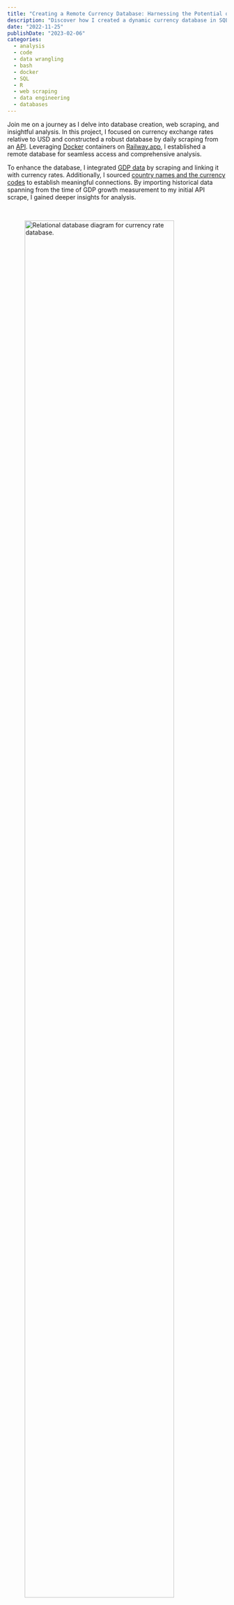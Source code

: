 ```yaml
---
title: "Creating a Remote Currency Database: Harnessing the Potential of Docker and API Scraping"
description: "Discover how I created a dynamic currency database in SQL, analyzed GDP growth in R, and uncovered the dollar's recent strength."
date: "2022-11-25"
publishDate: "2023-02-06"
categories:
  - analysis
  - code
  - data wrangling
  - bash
  - docker
  - SQL
  - R
  - web scraping
  - data engineering
  - databases
---
```


Join me on a journey as I delve into database creation, web scraping, and insightful analysis. In this project, I focused on currency exchange rates relative to USD and constructed a robust database by daily scraping from an [API](https://api.exchangerate.host/latest/?base=USD). Leveraging [Docker](https://www.docker.com/resources/what-container/) containers on [Railway.app](https://railway.app/), I established a remote database for seamless access and comprehensive analysis.

To enhance the database, I integrated [GDP data](https://www.worldometers.info/gdp/gdp-by-country/) by scraping and linking it with currency rates. Additionally, I sourced [country names and the currency codes](https://www.iban.com/currency-codes) to establish meaningful connections. By importing historical data spanning from the time of GDP growth measurement to my initial API scrape, I gained deeper insights for analysis.

<br>

<figure>

<img src="/images/currency_relational_database.png" alt="Relational database diagram for currency rate database." style="width:90%"/>

<figcaption>Fig 1. - Entity relationship diagram for currency database. Primary keys and linking relationships are shown.</figcaption>

</figure>

Within the SQL database, I engineered a dynamic View that automatically updated with average monthly currency rates. Equipped with these powerful resources, I conducted an in-depth analysis to identify the fastest growing economies of 2017. However, it's crucial to acknowledge that the results were influenced by the recent strength of the dollar. Many currencies exhibited relative underperformance against USD, underscoring the robustness of the dollar in recent times. Notably, the Euro's performance, often aligned with the dollar, further illuminated the strengthening trend.

<br>

<figure>

<img src="/images/perc_gdp_currency_rates.png" alt="Change in currency rates relative to USD since 2017."/>

<figcaption>Fig 2. - Exchange rates compared to USD for the fastest growing economies of 2017. The US dollar appears to perform well relative to other currencies.</figcaption>

</figure>

The process of scraping, database creation, and analysis was both enjoyable and rewarding. As a passionate data engineer, I thrive on solving puzzles and ensuring data aligns perfectly with my objectives. I eagerly anticipate undertaking more data engineering projects, pushing boundaries, and uncovering new insights.

If you have compelling project ideas or wish to collaborate, please don't hesitate to [reach out to me](/contact.qmd). Let's embark on captivating data-driven adventures together, unraveling new perspectives in the dynamic world of data engineering.